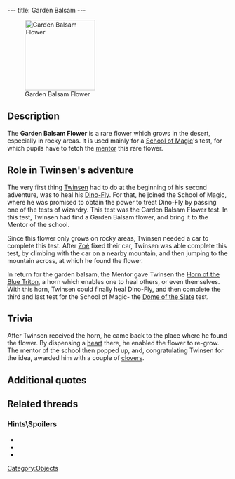 ---
title: Garden Balsam
---

[[Image:Flower.gif|right|160px|thumb|Garden Balsam Flower]]

{{Quote|
Quote=You must bring this flower to the Rector of the School of Magic.|
Character=Official description}}

==Description==
The '''Garden Balsam Flower''' is a rare flower which grows in the desert, especially in rocky areas. It is used mainly for a [[School of Magic]]'s test, for which pupils have to fetch the [[Mentor of the School of Magic|mentor]] this rare flower.

==Role in Twinsen's adventure==
The very first thing [[Twinsen]] had to do at the beginning of his second adventure, was to heal his [[Dino-Fly]]. For that, he joined the School of Magic, where he was promised to obtain the power to treat Dino-Fly by passing one of the tests of wizardry. This test was the Garden Balsam Flower test. In this test, Twinsen had find a Garden Balsam flower, and bring it to the Mentor of the school.

Since this flower only grows on rocky areas, Twinsen needed a car to complete this test. After [[Zoé]] fixed their car, Twinsen was able complete this test, by climbing with the car on a nearby mountain, and then jumping to the mountain across, at which he found the flower.

In return for the garden balsam, the Mentor gave Twinsen the [[Horn of the Blue Triton]], a horn which enables one to heal others, or even themselves. With this horn, Twinsen could finally heal Dino-Fly, and then complete the third and last test for the School of Magic- the [[Dome of the Slate]] test.



==Trivia==
After Twinsen received the horn, he came back to the place where he found the flower. By dispensing a [[heart]] there, he enabled the flower to re-grow. The mentor of the school then popped up, and, congratulating Twinsen for the idea, awarded him with a couple of [[clovers]].

==Additional quotes==
{{Quote|
Quote=For the Test of the Balsam, you'll have to fetch me a balsam! It's a rare plant which grows in the desert.|
Character=Mentor of the School of Magic}}
{{Quote|
Quote=Mmm, I love the smell of Garden Balsam. Anyway, in exchange for the flower, here's the Horn of the Blue Triton. It'll make you a Healer.|
Character=Mentor of the School of Magic}}
{{Quote|
Quote=Well, this climate promotes the growth of this coniferous yellow flower. It's in high demand among the wizards and it only grows in rocky, hard to reach areas.|
Character=A grobo in the desert}}

==Related threads==
===Hints\Spoilers===
* {{thread|id=8993|title=Secend Test !}}
* {{thread|id=8892|title=How do I get the balsam plant?}}
* {{thread|id=7181|title=ı imagined they are easy but ı can't}}

[[Category:Objects]]